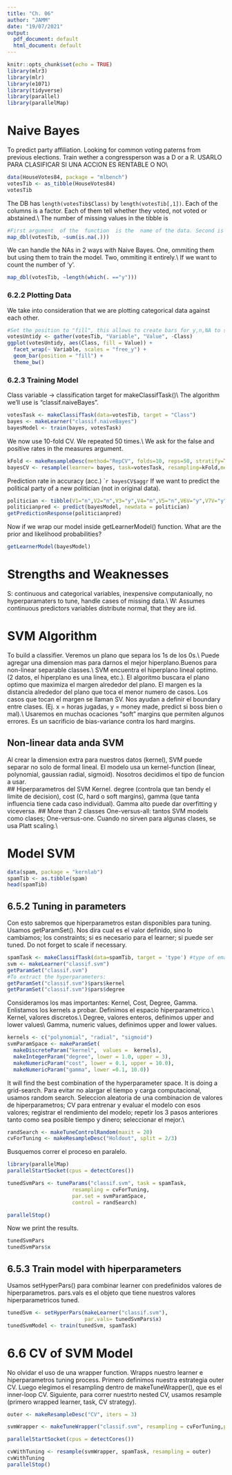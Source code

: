 ```yaml
---
title: "Ch. 06"
author: "JAMM"
date: "19/07/2021"
output:
  pdf_document: default
  html_document: default
---
```


```r
knitr::opts_chunk$set(echo = TRUE)
library(mlr3)
library(mlr)
library(e1071)
library(tidyverse)
library(parallel)
library(parallelMap)
```

# Naive Bayes

To predict party affiliation. Looking for common voting paterns from previous elections. 
Train wether a congressperson was a D or a R. 
USARLO PARA CLASIFICAR SI UNA ACCION ES RENTABLE O NO\\

```r
data(HouseVotes84, package = "mlbench")
votesTib <- as_tibble(HouseVotes84)
votesTib
```
The DB has `length(votesTib$Class)` by `length(votesTib[,1])`. 
Each of the columns is a factor. Each of them tell whether they voted, not voted or abstained.\\
The number of  missing values in the tibble is
```r
#First argument  of the  function  is the  name of the data. Second is the function we will apply to it. 
map_dbl(votesTib, ~sum(is.na(.)))
```
We can handle the NAs in 2 ways with Naive Bayes. One, ommiting them but using them to train the model. Two, ommiting it entirely.\\
If we want to count the number of 'y'. 
```r
map_dbl(votesTib, ~length(which(. =="y")))
```
### 6.2.2 Plotting Data
We take  into consideration that we are plotting categorical data against each other. 
```r
#Set the position to "fill", this allows to create bars for y,n,NA to sum to 1.
votesUntidy <- gather(votesTib, "Variable", "Value", -Class)
ggplot(votesUntidy, aes(Class, fill = Value)) +
  facet_wrap(~ Variable, scales = "free_y") +
  geom_bar(position = "fill") +
  theme_bw()
```

### 6.2.3 Training Model
Class variable -> classification target for makeClassifTask()\\
The algorithm we'll use is "classif.naiveBayes".
```r
votesTask <- makeClassifTask(data=votesTib, target = "Class")
bayes <- makeLearner("classif.naiveBayes")
bayesModel <- train(bayes, votesTask)
```
We now use 10-fold CV. We repeated  50 times.\\
We ask  for the false and positive rates in the measures argument.
```r
kFold <- makeResampleDesc(method="RepCV", folds=10, reps=50, stratify=TRUE)
bayesCV <- resample(learner= bayes, task=votesTask, resampling=kFold,measures=list(mmce,acc,fpr,fnr))
```
Prediction rate in  accuracy (acc.)
````r
bayesCV$aggr
```
If we want to  predict the political  party of a new politician  (not in original data).
```r
politician <- tibble(V1="n",V2="n",V3="y",V4="n",V5="n",V6V="y",V7V="y",V8="y",V9="y",V10="y",V11="n",V12="y",V13="n",V14="n",V15="y",V16="n")
politicianpred <- predict(bayesModel, newdata = politician)
getPredictionResponse(politicianpred)
```

Now if we wrap our model inside getLearnerModel() function. What are the prior and likelihood probabilities?
```r
getLearnerModel(bayesModel)
```
# Strengths and Weaknesses
S: continuous and categorical variables, inexpensive computanioally, no hyperparamaters to tune, handle cases of missing data.\\
W:  Assumes continuous predictors variables distribute normal, that they are iid. 

# SVM Algorithm
To build a classifier.  Veremos un plano que separa los 1s de los 0s.\\
Puede agregar una dimension mas para darnos el mejor hiperplano.Buenos para non-linear separable classes.\\
SVM encuentra el hiperplano lineal optimo. (2 datos, el hiperplano es una linea, etc.). El algoritmo buscara el plano optimo que maximiza el margen alrededor del plano. El margen es  la distancia alrededor del plano que toca el menor numero de casos. Los casos que tocan el margen se llaman SV. Nos ayudan a definir el boundary entre  clases. (Ej. x = horas jugadas, y = money made, predict si boss bien o mal).\\
Usaremos en muchas ocaciones "soft" margins que permiten algunos errores. Es un sacrificio de bias-variance contra los hard margins. 

## Non-linear data anda SVM
Al crear la dimension extra para nuestros datos (kernel), SVM puede separar no solo de formal lineal. El modelo usa un  kernel-function (linear, polynomial, gaussian radial, sigmoid).  Nosotros decidimos el tipo de funcion a usar.  
##  Hiperparametros del SVM
Kernel. degree (controla que tan bendy el limite de decision), cost (C, hard o soft margins), gamma (que tanta influencia tiene cada caso individual). Gamma alto puede dar overfitting y viceversa. 
## More than 2 classes
One-versus-all: tantos SVM models como clases; One-versus-one. Cuando no sirven para algunas clases, se usa  Platt scaling.\\

# Model SVM
```r
data(spam, package = "kernlab")
spamTib <- as.tibble(spam)
head(spamTib)
```
## 6.5.2 Tuning in parameters
Con esto sabremos que hiperparametros estan disponibles para tuning. Usamos getParamSet(). Nos dira cual es el valor definido, sino lo cambiamos;  los constraints; si es necesario para el learner;  si puede ser tuned. Do not forget to scale if necessary. 
```r
spamTask <- makeClassifTask(data=spamTib, target = 'type') #type of email, either spam or not
svm <- makeLearner("classif.svm")
getParamSet("classif.svm")
#To extract the hyperparameters:
getParamSet("classif.svm")$pars$kernel
getParamSet("classif.svm")$pars$degree
```

Consideramos los mas importantes: Kernel, Cost, Degree, Gamma. Enlistamos los kernels a probar. Definimos el espacio hiperparametrico.\\
Kernel, valores discretos.\\
Degree, valores enteros, definimos upper and lower values\\
Gamma, numeric values, definimos upper and  lower values. 

```r
kernels <- c("polynomial", "radial", "sigmoid")
svmParamSpace <- makeParamSet(
  makeDiscreteParam("kernel",  values =  kernels),
  makeIntegerParam("degree", lower = 1.0, upper = 3),
  makeNumericParam("cost", lower = 0.1, upper = 10.0),
  makeNumericParam("gamma", lower =0.1, 10.0))
```

It will find the best combination of the hyperparameter space. It is doing a grid-search. Para evitar no alargar el tiempo y carga computacional, usamos random search. Seleccion aleatoria de una combinacion de valores de hiperparametros;  CV para entrenar y evaluar el modelo con esos valores; registrar el rendimiento del modelo;  repetir los 3 pasos anteriores tanto como sea posible tiempo y dinero; seleccionar el mejor.\\

```r
randSearch <- makeTuneControlRandom(maxit = 20)
cvForTuning <- makeResampleDesc("Holdout", split = 2/3)
```
Busquemos correr el proceso en paralelo. 
```r
library(parallelMap)
parallelStartSocket(cpus = detectCores())

tunedSvmPars <- tuneParams("classif.svm", task = spamTask,
                     resampling = cvForTuning,
                     par.set = svmParamSpace,
                     control = randSearch)

parallelStop()
```
Now we print the results. 
```r
tunedSvmPars
tunedSvmPars$x
```
## 6.5.3 Train model with hiperparameters
Usamos setHyperPars() para combinar learner con predefinidos valores de hiperparametros. pars.vals es el objeto que tiene nuestros valores hiperparametricos tuned. 
```r
tunedSvm <- setHyperPars(makeLearner("classif.svm"),
                         par.vals= tunedSvmPars$x)
tunedSvmModel <- train(tunedSvm, spamTask)
```
# 6.6 CV of SVM Model
No olvidar el uso de una wrapper function. Wrapps nuestro learner e hiperparametros tuning process. Primero definimos nuestra estrategia outer CV. Luego elegimos el resampling dentro de makeTuneWrapper(), que es el inner-loop CV. Siguiente, para correr nuestrto nested CV, usamos resample (primero wrapped learner, task, CV strategy).
```r
outer <- makeResampleDesc("CV", iters = 3)

svmWrapper <- makeTuneWrapper("classif.svm", resampling = cvForTuning,par.set = svmParamSpace, control = randSearch)

parallelStartSocket(cpus = detectCores())

cvWithTuning <- resample(svmWrapper, spamTask, resampling = outer)
cvWithTuning
parallelStop()
```








